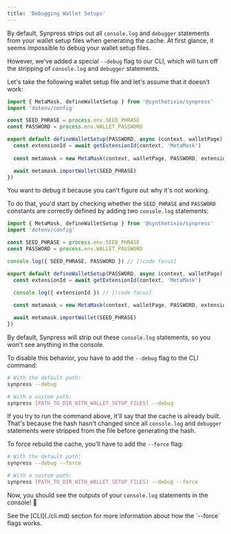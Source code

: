 ```yaml
---
title: 'Debugging Wallet Setups'
---
```


By default, Synpress strips out all `console.log` and `debugger` statements from your wallet setup files when generating the cache.
At first glance, it seems impossible to debug your wallet setup files.

However, we've added a special `--debug` flag to our CLI, which will turn off the stripping of `console.log` and `debugger` statements.

Let's take the following wallet setup file and let's assume that it doesn't work:

```typescript
import { MetaMask, defineWalletSetup } from '@synthetixio/synpress'
import 'dotenv/config'

const SEED_PHRASE = process.env.SEED_PHRASE
const PASSWORD = process.env.WALLET_PASSWORD

export default defineWalletSetup(PASSWORD, async (context, walletPage) => {
  const extensionId = await getExtensionId(context, 'MetaMask')
  
  const metamask = new MetaMask(context, walletPage, PASSWORD, extensionId)

  await metamask.importWallet(SEED_PHRASE)
})
```

You want to debug it because you can't figure out why it's not working.

To do that, you'd start by checking whether the `SEED_PHRASE` and `PASSWORD` constants are correctly defined by adding two `console.log` statements:

```typescript
import { MetaMask, defineWalletSetup } from '@synthetixio/synpress'
import 'dotenv/config'

const SEED_PHRASE = process.env.SEED_PHRASE
const PASSWORD = process.env.WALLET_PASSWORD

console.log({ SEED_PHRASE, PASSWORD }) // [!code focus]

export default defineWalletSetup(PASSWORD, async (context, walletPage) => {
  const extensionId = await getExtensionId(context, 'MetaMask')
  
  console.log({ extensionId }) // [!code focus]

  const metamask = new MetaMask(context, walletPage, PASSWORD, extensionId)

  await metamask.importWallet(SEED_PHRASE)
})
```

By default, Synpress will strip out these `console.log` statements, so you won't see anything in the console.

To disable this behavior, you have to add the `--debug` flag to the CLI command:

```bash
# With the default path:
synpress --debug

# With a custom path:
synpress [PATH_TO_DIR_WITH_WALLET_SETUP_FILES] --debug
```

If you try to run the command above, it'll say that the cache is already built. That's because the hash hasn't changed since all `console.log` and `debugger` statements were stripped from the file before generating the hash.

To force rebuild the cache, you'll have to add the `--force` flag:

```bash
# With the default path:
synpress --debug --force

# With a custom path:
synpress [PATH_TO_DIR_WITH_WALLET_SETUP_FILES] --debug --force
```

Now, you should see the outputs of your `console.log` statements in the console! 🎉

<Tip>
See the [CLI](./cli.md) section for more information about how the `--force` flags works.
</Tip>

